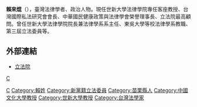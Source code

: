 {{Infobox_officeholder
| name = 賴來焜
| image name = 1996賴來焜.jpg
| width = 
| order = {{ROC}}第3屆[[立法委員|立法委員]]
| term_start = 1996年2月1日
| term_end = 1999年1月31日
| constituency = [[桃園縣選舉區|桃園縣選舉區]]
| period = 
| Sex = 男 
| Native place = 
| date of birth = {{birth date and age|1956|1|25}}
| party = {{NP}}
| place of birth = {{ROC|臺灣省}}[[苗栗縣|苗栗縣]]
| nationality = {{ROC}}
| educate = 
*國立政治大學法律學系學士<br><span style="color: blue;">（1980年）</span>
*國立政治大學法律研究所碩士<br><span style="color: blue;">（1986年）</span>
*國立政治大學法律研究所博士
| past = 
*東吳大學副教授
*東海大學副教授
*中原大學副教授
*世新大學副教授
*銘傳大學副教授
*實踐大學副教授
*中國文化大學教授
*玄奘大學教授、法律學系系主任、法學院院長
*新黨免費法律諮詢服務
*臺北市選舉委員會委員
*常鴻法律事務所顧問
*立法院（第三屆）委員<br><span style="color: blue;">（1996年－1999年）</span>
*立法院司法委員會召集委員、法制委員會召集委員 
*武漢大學國際私法研究所訪問學者
*公務人員保障暨培訓委員會委員
*世新大學法律學院院長兼法律學系系主任
}}
'''賴來焜'''（{{bd|1956年|1月25日|catIdx=C}}），臺灣法律學者、政治人物。現任世新大學法律學院專任客座教授、台灣國際私法研究會會長、中華國民健康政策與法律學會榮譽理事長、立法院最高顧問。曾任世新大學法律學院院長兼法律學系系主任、東吳大學等校法律學系教職、第三屆立法委員等。

==外部連結==
*[http://www.ly.gov.tw/ly/01_introduce/0103_leg/leg_main/leg_ver01_01.jsp?ItemNO=01030100&lgno=00144&stage=3 立法院] {{Wayback|url=http://www.ly.gov.tw/ly/01_introduce/0103_leg/leg_main/leg_ver01_01.jsp?ItemNO=01030100&lgno=00144&stage=3 |date=20070930201144 }}

{{TW-poli-bio-stub}}

[[Category:第三屆立法院立法委員|C]]
[[category:國立政治大學校友|C]]
[[Category:賴姓|Category:賴姓]]
[[Category:新黨籍立法委員|Category:新黨籍立法委員]]
[[Category:苗栗縣人|Category:苗栗縣人]]
[[Category:中國文化大學教授|Category:中國文化大學教授]]
[[Category:世新大學教授|Category:世新大學教授]]
[[Category:台灣法學家|Category:台灣法學家]]